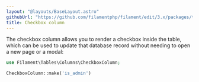 ```yaml
---
layout: "@layouts/BaseLayout.astro"
githubUrl: "https://github.com/filamentphp/filament/edit/3.x/packages/tables/docs/03-columns/12-checkbox.md"
title: Checkbox column
---
```


The checkbox column allows you to render a checkbox inside the table, which can be used to update that database record without needing to open a new page or a modal:

```php
use Filament\Tables\Columns\CheckboxColumn;

CheckboxColumn::make('is_admin')
```
